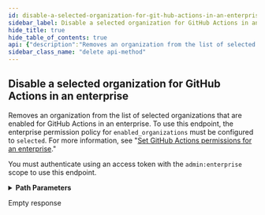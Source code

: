 ```yaml
---
id: disable-a-selected-organization-for-git-hub-actions-in-an-enterprise
sidebar_label: Disable a selected organization for GitHub Actions in an enterprise
hide_title: true
hide_table_of_contents: true
api: {"description":"Removes an organization from the list of selected organizations that are enabled for GitHub Actions in an enterprise. To use this endpoint, the enterprise permission policy for `enabled_organizations` must be configured to `selected`. For more information, see \"[Set GitHub Actions permissions for an enterprise](#set-github-actions-permissions-for-an-enterprise).\"\n\nYou must authenticate using an access token with the `admin:enterprise` scope to use this endpoint.","externalDocs":{"description":"API method documentation","url":"https://docs.github.com/rest/reference/enterprise-admin#disable-a-selected-organization-for-github-actions-in-an-enterprise"},"operationId":"enterprise-admin/disable-selected-organization-github-actions-enterprise","parameters":[{"description":"The slug version of the enterprise name. You can also substitute this value with the enterprise id.","in":"path","name":"enterprise","required":true,"schema":{"type":"string"}},{"description":"Unique identifier of an organization.","in":"path","name":"org_id","required":true,"schema":{"type":"integer"}}],"responses":{"204":{"description":"Empty response"}},"tags":["enterprise-admin"],"x-github":{"category":"enterprise-admin","enabledForGitHubApps":false,"githubCloudOnly":false,"previews":[],"subcategory":"actions"},"method":"delete","path":"/enterprises/{enterprise}/actions/permissions/organizations/{org_id}","servers":[{"url":"https://api.github.com"}],"info":{"contact":{"name":"Support","url":"https://support.github.com/contact"},"description":"GitHub's v3 REST API.","license":{"name":"MIT","url":"https://spdx.org/licenses/MIT"},"termsOfService":"https://docs.github.com/articles/github-terms-of-service","title":"GitHub v3 REST API","version":"1.1.4","x-apisguru-categories":["collaboration","developer_tools"],"x-logo":{"url":"https://twitter.com/github/profile_image?size=original"},"x-origin":[{"format":"openapi","url":"https://raw.githubusercontent.com/github/rest-api-description/main/descriptions/api.github.com/api.github.com.json","version":"3.0"}],"x-providerName":"github.com"},"postman":{"name":"Disable a selected organization for GitHub Actions in an enterprise","description":{"content":"Removes an organization from the list of selected organizations that are enabled for GitHub Actions in an enterprise. To use this endpoint, the enterprise permission policy for `enabled_organizations` must be configured to `selected`. For more information, see \"[Set GitHub Actions permissions for an enterprise](#set-github-actions-permissions-for-an-enterprise).\"\n\nYou must authenticate using an access token with the `admin:enterprise` scope to use this endpoint.","type":"text/plain"},"url":{"path":["enterprises",":enterprise","actions","permissions","organizations",":org_id"],"host":["{{baseUrl}}"],"query":[],"variable":[{"disabled":false,"description":{"content":"(Required) The slug version of the enterprise name. You can also substitute this value with the enterprise id.","type":"text/plain"},"type":"any","value":"","key":"enterprise"},{"disabled":false,"description":{"content":"(Required) Unique identifier of an organization.","type":"text/plain"},"type":"any","value":"","key":"org_id"}]},"method":"DELETE"}}
sidebar_class_name: "delete api-method"
---
```



## Disable a selected organization for GitHub Actions in an enterprise



Removes an organization from the list of selected organizations that are enabled for GitHub Actions in an enterprise. To use this endpoint, the enterprise permission policy for `enabled_organizations` must be configured to `selected`. For more information, see &quot;[Set GitHub Actions permissions for an enterprise](#set-github-actions-permissions-for-an-enterprise).&quot;

You must authenticate using an access token with the `admin:enterprise` scope to use this endpoint.

<details style={{"marginBottom":"1rem"}}><summary style={{}}><strong>Path Parameters</strong></summary><div><ul><ParamsItem className={"paramsItem"} param={{"description":"The slug version of the enterprise name. You can also substitute this value with the enterprise id.","in":"path","name":"enterprise","required":true,"schema":{"type":"string"}}}></ParamsItem><ParamsItem className={"paramsItem"} param={{"description":"Unique identifier of an organization.","in":"path","name":"org_id","required":true,"schema":{"type":"integer"}}}></ParamsItem></ul></div></details><div><ApiTabs><TabItem label={"204"} value={"204"}><div>

Empty response

</div><div></div></TabItem></ApiTabs></div>
      